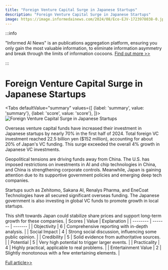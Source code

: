 ```yaml
---
title: "Foreign Venture Capital Surge in Japanese Startups"
description: "Foreign Venture Capital Surge in Japanese Startups"
image: https://image.informedainews.com/2024/08/Eco-EJV-1723978038-0.jpg
---
```



:::info

"Informed AI News" is an publications aggregation platform, ensuring you only gain the most valuable information, to eliminate information asymmetry and break through the limits of information cocoons.  [Find out more >>](/)

:::

# Foreign Venture Capital Surge in Japanese Startups


<Tabs
	defaultValue="summary"
	values={[
	{label: 'summary', value: 'summary'},
	{label: 'score', value: 'score'},
]}>
<TabItem value="summary">
<img
  src="https://image.informedainews.com/2024/08/Eco-EJV-1723978038-0.jpg"
  alt="Foreign Venture Capital Surge in Japanese Startups"
/>



Overseas venture capital funds have increased their investment in Japanese startups by nearly 70% in the first half of 2024. Total foreign VC investment reached 22.5 billion yen ($152 million), accounting for about 20% of Japan's VC funding. This surge exceeded the overall 4% growth in Japanese VC investments.

Geopolitical tensions are driving funds away from China. The U.S. has imposed restrictions on investments in AI and chip technologies in China, and China is strengthening corporate controls. Meanwhile, Japan is gaining attention due to its supportive government policies and emerging deep tech companies.

Startups such as Zehitomo, Sakana AI, Renalys Pharma, and EneCoat Technologies have all secured significant overseas funding. The Japanese government is also investing in global VC funds to promote growth in local startups.

This shift towards Japan could stabilize share prices and support long-term growth for these companies.
</TabItem>
<TabItem value="score">
	| Scores     | Value   | Explanation |
	| -------- | ------- | ------- |
	| Objectivity  | 6    | Comprehensive reporting with in-depth analysis.    |
	| Social Impact | 4     | Strong social discussion, influencing some public opinion.    |
	| Credibility    | 5    | Solid evidence from authoritative sources.    |
	| Potential    | 5    | Very high potential to trigger larger events.    |
	| Practicality    | 4    | Highly practical, applicable to real problems.    |
	| Entertainment Value    | 2    | Slightly monotonous with a few entertaining elements.    |
</TabItem>
</Tabs>

[Full article>>](https://asia.nikkei.com/Business/Startups/Foreign-venture-capital-funds-increase-Japan-investment-70)
